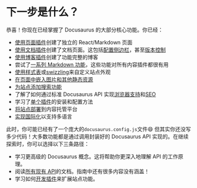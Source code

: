 # 下一步是什么？

恭喜！你现在已经掌握了 Docusaurus 的大部分核心功能。你已经：

- [使用页面插件](./creating-pages.mdx)创建了独立的 React/Markdown 页面
- [使用文档插件](./docs/docs-introduction.mdx)创建了文档页面。这包括[配置侧边栏](./docs/sidebar/index.mdx)，甚至[版本控制](./docs/versioning.mdx)
- [使用博客插件](../blog.mdx)创建了功能完整的博客
- 尝试了[一系列 Markdown 功能](./markdown-features/markdown-features-intro.mdx)，这些功能对所有内容插件都很有用
- [使用样式表](../styling-layout.mdx)或[swizzling](../swizzling.mdx)来自定义站点外观
- [在页面中嵌入图片和其他静态资源](../static-assets.mdx)
- [为站点添加搜索功能](../search.mdx)
- 了解了如何通过标准 Docusaurus API 实现[浏览器支持](../browser-support.mdx)和[SEO](../seo.mdx)
- 学习了[单个插件](../using-plugins.mdx)的安装和配置方法
- [将站点部署](../deployment.mdx)到内容托管平台
- [实现国际化](../i18n/i18n-tutorial.mdx)以支持多语言

此时，你可能已经有了一个庞大的`docusaurus.config.js`文件😄 但其实你还没写多少代码！大多数功能都是通过调用封装好的 Docusaurus API 实现的。在继续探索时，你可以选择以下三条路径：

- 学习更高级的 Docusaurus 概念。这将帮助你更深入地理解 API 的工作原理。
- 阅读[所有现有 API](../docusaurus-core.mdx)的文档。指南中还有很多内容没有涵盖！
- 学习如何[开发插件](../api/plugin-methods/README.mdx)来扩展站点功能。